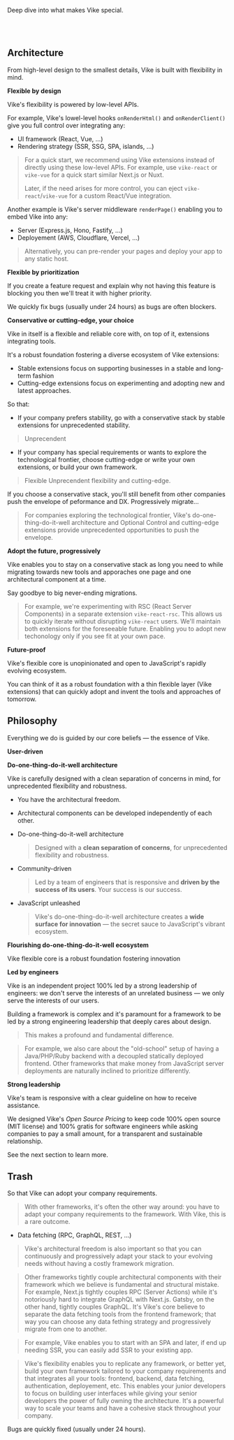 
Deep dive into what makes Vike special.

<Link href="#architecture" /><br/>
<Link href="#philosophy" /><br/>


## Architecture

From high-level design to the smallest details, Vike is built with flexibility in mind.

**Flexible by design**

Vike's flexibility is powered by low-level APIs.

For example, Vike's lowel-level hooks <Link href="/onRenderHtml">`onRenderHtml()`</Link> and <Link href="/onRenderClient">`onRenderClient()`</Link> give you full control over integrating any:
 - UI framework (React, Vue, ...)
 - Rendering strategy (SSR, SSG, SPA, islands, ...)

> For a quick start, we recommend using <Link href="/extensions">Vike extensions</Link> instead of directly using these low-level APIs. For example, use `vike-react` or `vike-vue` for a quick start similar Next.js or Nuxt.
>
> Later, if the need arises for more control, you can <Link href="/eject">eject</Link> `vike-react`/`vike-vue` for a custom React/Vue integration.

Another example is Vike's server middleware <Link href="/renderPage"><code>renderPage()</code></Link> enabling you to embed Vike into any:
- Server (Express.js, Hono, Fastify, ...)
- Deployement (AWS, Cloudflare, Vercel, ...)

> Alternatively, you can <Link href="/pre-rending">pre-render your pages</Link> and deploy your app to any static host.

**Flexible by prioritization**

If you create a feature request and explain why not having this feature is blocking you then we'll treat it with higher priority.

We quickly fix bugs (usually under 24 hours) as bugs are often blockers.

**Conservative or cutting-edge, your choice**

Vike in itself is a flexible and reliable core with, on top of it, extensions integrating tools.

It's a robust foundation fostering a diverse ecosystem of <Link href="/extensions">Vike extensions</Link>:
 - Stable extensions focus on supporting businesses in a stable and long-term fashion
 - Cutting-edge extensions focus on experimenting and adopting new and latest approaches.

So that:
 - If your company prefers stability, go with a conservative stack by stable extensions for unprecedented stability.
 > Unprecendent
 - If your company has special requirements or wants to explore the technological frontier, choose cutting-edge or write your own extensions, or build your own framework.
 > Flexible Unprecendent flexibility and cutting-edge.

If you choose a conservative stack, you'll still benefit from other companies push the envelope of peformance and DX. Progressively migrate...

> For companies exploring the technological frontier, Vike's do-one-thing-do-it-well architecture and <Link href="/optional-control">Optional Control</Link> and cutting-edge extensions provide unprecedented opportunities to push the envelope.

**Adopt the future, progressively**

Vike enables you to stay on a conservative stack as long you need to while migrating towards new tools and apporaches one page and one architectural component at a time.

Say goodbye to big never-ending migrations.

> For example, we're experimenting with RSC (React Server Components) in a separate extension `vike-react-rsc`. This allows us to quickly iterate without disrupting `vike-react` users. We'll maintain both extensions for the foreseeable future. Enabling you to adopt new techonology only if you see fit at your own pace.


**Future-proof**

Vike's flexible core is unopinionated and open to JavaScript's rapidly evolving ecosystem.

You can think of it as a robust foundation with a thin flexible layer (Vike extensions) that can quickly adopt and invent the tools and approaches of tomorrow.

## Philosophy

Everything we do is guided by our core beliefs &mdash; the essence of Vike.

**User-driven**

**Do-one-thing-do-it-well architecture**

Vike is carefully designed with a clean separation of concerns in mind, for unprecedented flexibility and robustness.
 - You have the architectural freedom.
 - Architectural components can be developed independently of each other.

- Do-one-thing-do-it-well architecture
  > Designed with a **clean separation of concerns**, for unprecedented flexibility and robustness.

- Community-driven
  > Led by a team of engineers that is responsive and **driven by the success of its users**. Your success is our success.

- JavaScript unleashed
  > Vike's do-one-thing-do-it-well architecture creates a **wide surface for innovation** — the secret sauce to JavaScript's vibrant ecosystem.

**Flourishing do-one-thing-do-it-well ecosystem**

Vike flexible core is a robust foundation fostering innovation


**Led by engineers**

Vike is an independent project 100% led by a strong leadership of engineers: we don't serve the interests of an unrelated business &mdash; we only serve the interests of our users.

Building a framework is complex and it's paramount for a framework to be led by a strong engineering leadership that deeply cares about design.

> This makes a profound and fundamental difference.

> For example, we also care about the "old-school" setup of having a Java/PHP/Ruby backend with a decoupled statically deployed frontend. Other frameworks that make money from JavaScript server deployments are naturally inclined to prioritize differently.

**Strong leadership**

Vike's team is responsive <Link href="/faq#how-can-i-reach-out-for-help">with a clear guideline</Link> on how to receive assistance.

We designed Vike's *Open Source Pricing* to keep code 100% open source (MIT license) and 100% gratis for software engineers while asking companies to pay a small amount, for a transparent and sustainable relationship.

See the next section <Link href="#philosophy" /> to learn more.




## Trash


So that Vike can adopt your company requirements.
> With other frameworks, it's often the other way around: you have to adapt your company requirements to the framework. With Vike, this is a rare outcome.

- Data fetching (RPC, GraphQL, REST, ...)


> Vike's architectural freedom is also important so that you can continuously and progressively adapt your stack to your evolving needs without having a costly framework migration.

> Other frameworks tightly couple architectural components with their framework which we believe is fundamental and structural mistake. For example, Next.js tightly couples RPC (Server Actions) while it's notoriously hard to integrate GraphQL with Next.js. Gatsby, on the other hand, tightly couples GraphQL. It's Vike's core believe to separate the data fetching tools from the frontend framework; that way you can choose any data fething strategy and progressively migrate from one to another.

> For example, Vike enables you to start with an SPA and later, if end up needing SSR, <Link href="/ssr">you can easily add SSR</Link> to your existing app.

> Vike's flexibility enables you to replicate any framework, or better yet, <Link href="/build-your-own-framework">build your own framework</Link> tailored to your company requirements and that integrates all your tools: frontend, backend, data fetching, authentication, deployement, etc. This enables your junior developers to focus on building user interfaces while giving your senior developers the power of fully owning the architecture. It's a powerful way to scale your teams and have a cohesive stack throughout your company.


Bugs are quickly fixed (usually under 24 hours).
